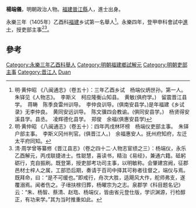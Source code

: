 '''楊端儀'''，明朝政治人物。[[福建|福建]][[晉江縣|晉江縣]]人，進士出身。

永樂三年（1405年）乙酉科[[福建|福建]]乡试第一名舉人<ref>明·黄仲昭 《八闽通志》（卷五十）：三年乙酉乡试　杨端仪炳世孙。第一人。　朱铎见《人物志》。　李斯义　柯应隆衡山知县。　黄敏(俱府学。)　留震晋江县学。　蒋畴　陈季良雷州训导。　李仲良训导。(俱南安县学。)是年福建《乡试录》无李仲良。　黄同安远训导。　陈文骥四会教谕。(俱同安县学。)　杨贤得安溪县学。县丞。　凌辉德化县学。　郑俊　余福(俱惠安县学)</ref>。永樂四年，登甲申科會試中[[進士|進士]]，授吏部主事<ref>明·黄仲昭 《八闽通志》（卷五十）：四年丙戌林环榜　杨端仪吏部主事。　朱铎户部主事。　李斯义冈州判官。(俱晋江人。)　余福惠安人。抚州府知府，左迁太平府同知。</ref><ref>清·周学曾等纂修《晋江县志》（卷之四十二·人物志宦绩之三）：杨端仪，永乐乙酉解元，丙戌联捷进士。性聪慧，喜读书，精治《易经》，兼通六籍。砥躬砺行，克自振刷。既登第，授吏部考功司主事，以明敏称。会肇建宫阙，征郡邑材士梓人之属，工部恐后期，奏请于百司中择其可称者往督之，端仪与焉。既拜命，曰：“是不可缓也。”即戒行，舟次大胜，适飓风大作，舵师弗支，遂覆溺焉。闻者伤之。子瑨扶榇归葬，杨曜宗为之志。泉郡学《科目题名记》云：“朱、杨智、蔡清、赵珤、杨端仪，皆由省元登仕版，学识渊源，行检醇正，有功来学。”其为当时推重如此。</ref>。

==參考==
{{Reflist}}

{{明朝人物小作品}}
{{永樂四年丙戌科殿試金榜}}
{{DEFAULTSORT:Yang楊}}
[[Category:永樂三年乙酉科舉人|Category:永樂三年乙酉科舉人]]
[[Category:明朝福建鄉試解元|Category:明朝福建鄉試解元]]
[[Category:明朝吏部主事|Category:明朝吏部主事]]
[[Category:晋江人|Category:晋江人]]
[[Category:杨姓|Duan]]